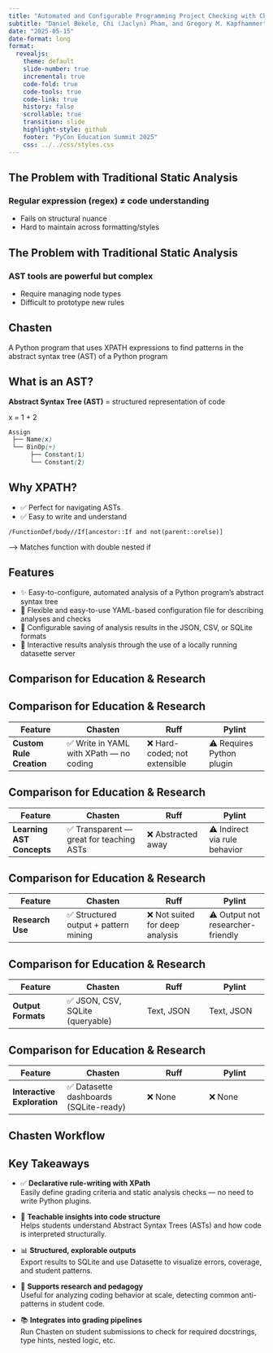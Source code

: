 ```yaml
---
title: "Automated and Configurable Programming Project Checking with Chasten"
subtitle: "Daniel Bekele, Chi (Jaclyn) Pham, and Gregory M. Kapfhammer"
date: "2025-05-15"
date-format: long
format: 
  revealjs:
    theme: default
    slide-number: true
    incremental: true
    code-fold: true
    code-tools: true
    code-link: true
    history: false
    scrollable: true
    transition: slide
    highlight-style: github
    footer: "PyCon Education Summit 2025"
    css: ../../css/styles.css
---
```


## The Problem with Traditional Static Analysis

### Regular expression (regex) ≠ code understanding
- Fails on structural nuance
- Hard to maintain across formatting/styles 

## The Problem with Traditional Static Analysis

### AST tools are powerful but complex
- Require managing node types
- Difficult to prototype new rules

## Chasten
A Python program that uses XPATH expressions to find patterns in the abstract syntax tree (AST) of a Python program

## What is an AST?
**Abstract Syntax Tree (AST)** = structured representation of code 

x = 1 + 2

```scss
Assign
 ├── Name(x)
 └── BinOp(+)
      ├── Constant(1)
      └── Constant(2)
```

## Why XPATH?
- ✅ Perfect for navigating ASTs
- ✅ Easy to write and understand

```xpath
/FunctionDef/body//If[ancestor::If and not(parent::orelse)]
```
--> Matches function with double nested if


## Features
- ✨ Easy-to-configure, automated analysis of a Python program's abstract syntax tree
- 📃 Flexible and easy-to-use YAML-based configuration file for describing analyses and checks
- 🚀 Configurable saving of analysis results in the JSON, CSV, or SQLite formats
- 🌄 Interactive results analysis through the use of a locally running datasette server

## Comparison for Education & Research 

## Comparison for Education & Research

| **Feature**                | **Chasten**                           | **Ruff**                      | **Pylint**                   |
|----------------------------|----------------------------------------|-------------------------------|------------------------------|
| **Custom Rule Creation**   | ✅ Write in YAML with XPath — no coding | ❌ Hard-coded; not extensible | ⚠️ Requires Python plugin     |


## Comparison for Education & Research

| **Feature**                | **Chasten**                           | **Ruff**                      | **Pylint**                   |
|----------------------------|----------------------------------------|-------------------------------|------------------------------|
| **Learning AST Concepts**  | ✅ Transparent — great for teaching ASTs | ❌ Abstracted away             | ⚠️ Indirect via rule behavior |

## Comparison for Education & Research

| **Feature**                | **Chasten**                           | **Ruff**                      | **Pylint**                   |
|----------------------------|----------------------------------------|-------------------------------|------------------------------|
| **Research Use**           | ✅ Structured output + pattern mining  | ❌ Not suited for deep analysis | ⚠️ Output not researcher-friendly |

## Comparison for Education & Research

| **Feature**                | **Chasten**                           | **Ruff**                      | **Pylint**                   |
|----------------------------|----------------------------------------|-------------------------------|------------------------------|
| **Output Formats**         | ✅ JSON, CSV, SQLite (queryable)       | Text, JSON                    | Text, JSON                   |

## Comparison for Education & Research

| **Feature**                | **Chasten**                           | **Ruff**                      | **Pylint**                   |
|----------------------------|----------------------------------------|-------------------------------|------------------------------|
| **Interactive Exploration**| ✅ Datasette dashboards (SQLite-ready) | ❌ None                        | ❌ None                       |

## Chasten Workflow

## Key Takeaways


- ✅ **Declarative rule-writing with XPath**  
  Easily define grading criteria and static analysis checks — no need to write Python plugins.

- 🧠 **Teachable insights into code structure**  
  Helps students understand Abstract Syntax Trees (ASTs) and how code is interpreted structurally.

- 📊 **Structured, explorable outputs**  
  Export results to SQLite and use Datasette to visualize errors, coverage, and student patterns.

- 🧪 **Supports research and pedagogy**  
  Useful for analyzing coding behavior at scale, detecting common anti-patterns in student code.

- 📚 **Integrates into grading pipelines**  
  Run Chasten on student submissions to check for required docstrings, type hints, nested logic, etc.

